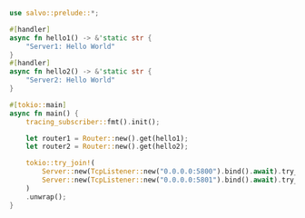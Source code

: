 ```rust  title="multi-servers/src/main.rs"
use salvo::prelude::*;

#[handler]
async fn hello1() -> &'static str {
    "Server1: Hello World"
}
#[handler]
async fn hello2() -> &'static str {
    "Server2: Hello World"
}

#[tokio::main]
async fn main() {
    tracing_subscriber::fmt().init();

    let router1 = Router::new().get(hello1);
    let router2 = Router::new().get(hello2);

    tokio::try_join!(
        Server::new(TcpListener::new("0.0.0.0:5800").bind().await).try_serve(router1),
        Server::new(TcpListener::new("0.0.0.0:5801").bind().await).try_serve(router2),
    )
    .unwrap();
}

```